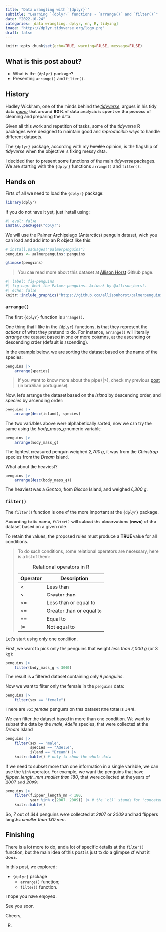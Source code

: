 ```yaml
---
title: "Data wrangling with `{dplyr}`"
subtitle: "Learning `{dplyr}` functions - `arrange()` and `filter()`"
date: "2022-10-24"
categories: [data wrangling, dplyr, en, R, tidying]
image: "https://dplyr.tidyverse.org/logo.png"
draft: false
---
```


```r
knitr::opts_chunk$set(echo=TRUE, warning=FALSE, message=FALSE)
```

## What is this post about?

-   What is the `{dplyr}` package?
-   Presenting `arrange()` and `filter()`.

## History

Hadley Wickham, one of the minds behind the [*tidyverse*](https://www.tidyverse.org/), argues in his tidy data [*paper*](https://vita.had.co.nz/papers/tidy-data.html) that around **80%** of data analysis is spent on the process of cleaning and preparing the data.

Given all this work and repetition of tasks, some of the *tidyverse* R packages were designed to maintain good and *reproducible* ways to handle different datasets.

The `{dplyr}` package, according with my ~~humble~~ opinion, is the flagship of *tidyverse* when the objective is fixing messy data.

I decided then to present some functions of the main *tidyverse* packages. We are starting with the `{dplyr}` functions `arrange()` and `filter()`.

## Hands on

Firts of all we need to load the `{dplyr}` package:

```r
library(dplyr)
```

If you do not have it yet, just install using:

```r
#| eval: false
install.packages("dplyr")
```

We will use the Palmer Archipelago (Antarctica) penguin dataset, wich you can load and add into an R object like this:

```r
# install.packages("palmerpenguins")
penguins <- palmerpenguins::penguins

glimpse(penguins)
```

> You can read more about this dataset at [Allison Horst](https://github.com/allisonhorst/palmerpenguins) Github page.

```r
#| label: fig-penguins
#| fig-cap: Meet the Palmer penguins. Artwork by @allison_horst.
#| echo: false
knitr::include_graphics("https://github.com/allisonhorst/palmerpenguins/raw/main/man/figures/lter_penguins.png")
```

### `arrange()`

The first `{dplyr}` function is `arrange()`.

One thing that I like in the `{dplyr}` functions, is that they represent the *actions* of what they pretend to do. For instance, `arrange()` will literally *arrange* the dataset based in one or more columns, at the ascending or descending order (default is ascending).

In the example below, we are sorting the dataset based on the name of the species:

```r
penguins |> 
	arrange(species)
```

> If you want to know more about the pipe (|>), check my previous [post](https://rsilveirafh.netlify.app/posts/005-pipe/) (in brazilian portuguese).

Now, let's arrange the dataset based on the *island* by descending order, and *species* by ascending order:

```r
penguins |> 
	arrange(desc(island), species)
```

The two variables above were alphabetically sorted, now we can try the same using the *body_mass_g* numeric variable:

```r
penguins |> 
	arrange(body_mass_g)
```

The lightest measured penguin weighed *2,700 g*, it was from the *Chinstrap* species from the *Dream* Island.

What about the heaviest?

```r
penguins |> 
	arrange(desc(body_mass_g))
```

The heaviest was a *Gentoo*, from *Biscoe* Island, and weighed *6,300 g*.

### `filter()`

The `filter()` function is one of the more important at the `{dplyr}` package.

According to its name, `filter()` will subset the observations (**rows**) of the dataset based on a given rule.

To retain the values, the proposed rules must produce a **TRUE** value for all conditions.

> To do such conditions, some relational operators are necessary, here is a list of them:
>
> | Operator | Description              |
> |----------|--------------------------|
> | \<       | Less than                |
> | \>       | Greater than             |
> | \<=      | Less than or equal to    |
> | \>=      | Greater than or equal to |
> | ==       | Equal to                 |
> | !=       | Not equal to             |
>
> : Relational operators in R

Let's start using only one condition.

First, we want to pick only the penguins that weight *less than 3,000 g* (or 3 kg):

```r
penguins |> 
	filter(body_mass_g < 3000)
```

The result is a filtered dataset containing only *9 penguins*.

Now we want to filter only the female in the `penguins` data:

```r
penguins |> 
	filter(sex == "female")
```

There are *165 female* penguins on this dataset (the total is 344).

We can filter the dataset based in more than one condition. We want to subset the data by the *male*, *Adelie* species, that were collected at the *Dream* Island:

```r
penguins |> 
	filter(sex == "male",
		   species == "Adelie",
		   island == "Dream") |> 
	knitr::kable() # only to show the whole data
```

If we need to subset more than one information in a single variable, we can use the `%in%` operator. For example, we want the penguins that have *flipper_length_mm* *smaller than 180*, that were collected at the years of *2007* and *2009*:

```r
penguins |> 
	filter(flipper_length_mm < 180,
		   year %in% c(2007, 2009)) |> # the `c()` stands for "concatenate" 
	knitr::kable()
```

So, *7* out of *344* penguins were collected at *2007* or *2009* and had flippers lengths *smaller than 180 mm*.


## Finishing

There is a lot more to do, and a lot of specific details at the `filter()` function, but the main idea of this post is just to do a glimpse of what it does.

In this post, we explored:

- `{dplyr}` package
	- `arrange()` function;
	- `filter()` function.

I hope you have enjoyed.

See you soon.

Cheers,

R.
